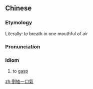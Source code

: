 {{also|倒抽一口气}}
==Chinese==
{{zh-forms|s=倒抽一口气|type=113}}

===Etymology===
Literally: to breath in one mouthful of air

===Pronunciation===
{{zh-pron
|m=dào chōu 一kǒu qì
|cat=id
}}

===Idiom===
{{zh-idiom}}

# to [[gasp]]

[[zh:倒抽一口氣]]